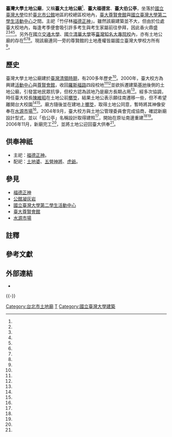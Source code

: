{{東亞廟宇
|name        = 臺灣大學土地公廟
|img         = File:台灣大學土地公廟.jpg
|image_width = 200
|location    = {{ROC-TW}}[[臺北市|臺北市]][[公館_(台北市)|公館]]地區<br />[[國立臺灣大學|國立臺灣大學]]校總區<br />[[國立臺灣大學第二學生活動中心|第二學生活動中心]]與[[臺大尊賢會館|臺大尊賢會館]]之間<ref name="UDN2007" /><br />{{coord|25|0|48.63|N|121|32|12.24|E|display=inline,title}}
|god         = [[福德正神|福德正神]]、[[土地婆|土地婆]]
|open_year   = 原廟：[[臺灣清領時期|臺灣清領時期]]<ref name="TVBS" /><br />現今建築：2006年11月<ref name="曹詩寬" />
|cere_date   = [[農曆|農曆]][[二月初二|二月初二]]（[[頭牙|頭牙]]）
}}

'''臺灣大學土地公廟'''，又稱'''臺大土地公廟'''<ref name="UDN2007" />、'''臺大福德宮'''{{efn|name=臺大福德宮路標}}、'''臺大伯公亭'''{{efn|name=臺大福德宮路標|見[[:File:台灣大學土地公廟路標.jpg|臺大福德宮在羅斯福路旁的路標照片]]。}}，坐落於[[國立臺灣大學|國立臺灣大學]]位於[[臺北市|臺北市]][[公館_(台北市)|公館]]地區的校總區校地內，[[臺大尊賢會館|臺大尊賢會館]]與[[國立臺灣大學第二學生活動中心|國立臺灣大學第二學生活動中心]]之間。主祀「竹仔林[[福德正神|福德正神]]」。雖然該廟建築並不大，但由於位處臺大校地內，每逢考季便會吸引許多考生與考生家屬前往參拜，因此香火鼎盛<ref name="TVBS"/><ref name="UDN" /><ref name="Chinatimes" /><ref name="ETtoday" />。另外在[[國立交通大學|國立交通大學]]、[[國立清華大學|國立清華大學]]等[[臺灣大學列表|臺灣知名大專院校]]內，亦有土地公廟的存在<ref name="TVBS" /><ref name="UDN" /><ref name="ETtoday" />。現該廟連同一旁的尊賢館的土地產權皆屬國立臺灣大學校方所有<ref name="尊賢館" />。

== 歷史 ==
{{Multiple image
|align= right
|direction = vertical 
|width = 220
|image1 =台灣大學土地公廟簡介牌.jpg 
|caption1 =簡介牌。
|image2 =台灣大學土地公廟香爐.jpg 
|caption2 =香爐。
}}

臺灣大學土地公廟建於[[臺灣清領時期|臺灣清領時期]]，有200多年歷史<ref name="TVBS" />。2000年，臺大校方為興建[[國立臺灣大學第二學生活動中心|活動中心]]與[[臺大尊賢會館|尊賢會館]]，收回[[羅斯福路|羅斯福路]]四段校地<ref name="UDN"/><ref name="TVBS"/>並欲拆遷建築[[基地|基地]]後側的土地公廟，引發當地民眾抗爭，但校方認為該地乃是廟方長期占用<ref name="尊賢館" />。經多次協調，時任臺大校長[[陳維昭|陳維昭]]在土地公前[[擲筊|擲筊]]，結果土地公表示願往南遷移一些，但不希望離開台大校園<ref name="UDN" /><ref name="UDN2007" />。廟方隨後並在建地上[[擲筊|擲筊]]，取得土地公同意，暫時將其神像安奉在[[水源市場|水源市場]]<ref name="TVBS" />。2004年9月，臺大校方與土地公管理委員會完成協商，確認新廟設計型式，並以「伯公亭」名稱設計取得建照<ref name="曹詩寬"/>，開始在原址南邊重建<ref name="UDN" /><ref name="TVBS" />。2006年11月，新廟完工<ref name="曹詩寬" />，並將土地公迎回臺大供奉<ref name="TVBS" />。

{{Multiple image
|align= center
|direction = horizontal
|width = 220
|image1 =台灣大學土地公廟光明燈.jpg 
|caption1 =光明燈。
|image2 =台灣大學土地公廟石獅.jpg 
|caption2 =石獅。
}}

== 供奉神祇 == 
* 主祀：[[福德正神|福德正神]]。
* 配祀：[[土地婆|土地婆]]、[[五營神將|五營神將]]、[[虎爺|虎爺]]。

{{Multiple image
|align= center 
|direction = horizontal 
|width = 220
|image1 =台灣大學土地公廟內供桌與神像.jpg
|caption1 =廟內供奉的神像有[[土地婆|土地婆]](左)、[[土地公|土地公]](中)與[[五營神將|五營神將]](右)。
|image2 =台灣大學土地公廟內虎爺.jpg 
|caption2 =廟內供奉的[[虎爺|虎爺]]。
}}

== 參見 ==
{{Commonscat|臺大土地公廟}}  
* [[福德正神|福德正神]]
* [[公館凝灰岩|公館凝灰岩]]
* [[國立臺灣大學第二學生活動中心|國立臺灣大學第二學生活動中心]]
* [[臺大尊賢會館|臺大尊賢會館]]
* [[水源市場|水源市場]]

== 註釋 ==
{{notelist|iger=}}

== 參考文獻 ==
{{Reflist|refs=
<ref name="TVBS">
{{cite news|title=指考「抱佛腳」　台大祕藏土地公廟夯|url=http://news.tvbs.com.tw/entry/218078|author=汪倩如|publisher=[[TVBS|TVBS]]|date=2013-06-30|accessdate=2015-02-25|archiveurl=https://web.archive.org/web/20150402152944/http://news.tvbs.com.tw/entry/218078|archivedate=2015-04-02|deadurl=no}}</ref>
<ref name="UDN">
{{cite news|title=神力土地公 藏在校園裡|url=http://udn.com/news/story/6885/663743-%E7%A5%9E%E5%8A%9B%E5%9C%9F%E5%9C%B0%E5%85%AC%20%E8%97%8F%E5%9C%A8%E6%A0%A1%E5%9C%92%E8%A3%A1|author=記者鄭語謙／台北報導|publisher=[[聯合晚報|聯合晚報]]|date=2015-01-24|accessdate=2015-02-25|archiveurl=https://web.archive.org/web/20150402093752/http://udn.com/news/story/6885/663743-%E7%A5%9E%E5%8A%9B%E5%9C%9F%E5%9C%B0%E5%85%AC%20%E8%97%8F%E5%9C%A8%E6%A0%A1%E5%9C%92%E8%A3%A1|archivedate=2015-04-02|deadurl=no}}</ref>
<ref name="UDN2007">
{{cite news|title=台大土地公 最愛考生|url=http://mag.udn.com/mag/vote2005/storypage.jsp?f_ART_ID=74853|author=聯合晚報╱記者韓青秀、聯合報系校園特約記者姜兆宇╱台北報導|publisher=[[聯合報|聯合報]]|date=2007-06-30|accessdate=2015-02-25|archiveurl=https://web.archive.org/web/20150630030834/http://mag.udn.com/mag/vote2005/storypage.jsp?f_ART_ID=74853|archivedate=2015-06-30|deadurl=yes}}</ref>
<ref name="Chinatimes">
{{cite news|title=學測抱佛腳！ 台大秘藏土地公廟夯|url=http://www.chinatimes.com/realtimenews/20150131002978-260401|author=張凱喨、邵鈺敏|publisher=[[中時電子報|中時電子報]]|date=2015-01-31|accessdate=2015-02-25|archiveurl=https://web.archive.org/web/20150131191108/http://www.chinatimes.com/realtimenews/20150131002978-260401|archivedate=2015-01-31|deadurl=yes}}</ref>
<ref name="ETtoday">
{{cite news|title=有拜有保佑！台大內藏土地公廟　成「抱佛腳」景點|url=http://www.ettoday.net/news/20130630/234124.htm|author=生活中心／綜合報導|publisher=ETtoday生活新聞|date=2013-06-30|accessdate=2015-02-25|archiveurl=https://web.archive.org/web/20140103204314/http://www.ettoday.net/news/20130630/234124.htm|archivedate=2014-01-03|deadurl=no}}</ref>
<ref name="尊賢館">
{{cite journal lua|author=羅健榮|title=校園新貌 尊賢館|journal=臺大校友雙月刊|issue=35|url=http://www.alum.ntu.edu.tw/wordpress/?p=1481|date=2004-09-01|accessdate=2015-03-03|archiveurl=https://web.archive.org/web/20150105153051/http://www.alum.ntu.edu.tw/wordpress/?p=1481|archivedate=2015-01-05|deadurl=no}}</ref>
<ref name="曹詩寬">
{{cite web|url=http://www.personnel.ntu.edu.tw/news/96/6.doc|title=國立臺灣大學96年度績優職員選拔優良事蹟表|publisher=[[國立臺灣大學|國立臺灣大學]]|year=2007|accessdate=2015-03-03|archiveurl=https://web.archive.org/web/20150626155543/http://www.personnel.ntu.edu.tw/news/96/6.doc|archivedate=2015-06-26|deadurl=yes}}</ref>
}}

== 外部連結 ==
*{{Facebook|pages/臺大伯公亭/334511143424258|臺大伯公亭}}

{{-}}
{{臺灣大學景點}}

[[Category:台北市土地廟|Category:台北市土地廟]]
[[Category:大安區廟宇_(臺北市)|T]]
[[Category:國立臺灣大學建築|Category:國立臺灣大學建築]]